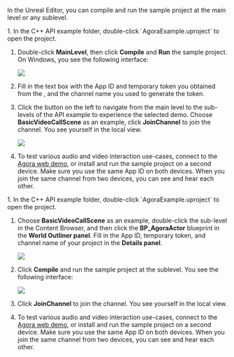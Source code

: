 
<PlatformWrapper platform="unreal">

In the Unreal Editor, you can compile and run the sample project at the main level or any sublevel.

<Tabs>
<TabItem value="Main level" label="Main Level">
1. In the C++ API example folder, double-click `AgoraExample.uproject` to open the project.

1. Double-click **MainLevel**, then click **Compile** and **Run** the sample project. On Windows, you see the following interface:

    ![](https://agora-doc.s3.us-east-1.amazonaws.com/images/video-sdk/run-compile-unreal-tab-1-step-3.png)

1. Fill in the text box with the App ID and temporary token you obtained from the <Vg k="CONSOLE" />, and the channel name you used to generate the token.

1. Click the button on the left to navigate from the main level to the sub-levels of the API example to experience the selected demo. Choose **BasicVideoCallScene** as an example, click **JoinChannel** to join the channel. You see yourself in the local view.

    ![](https://agora-doc.s3.us-east-1.amazonaws.com/images/video-sdk/run-compile-unreal-tab-1-step-4.png)

1. To test various audio and video interaction use-cases, connect to the [Agora web demo](https://webdemo.agora.io/basicVideoCall/index.html), or install and run the sample project on a second device. Make sure you use the same App ID on both devices. When you join the same channel from two devices, you can see and hear each other.

</TabItem>
<TabItem value="sub level" label="Sub Level">
1. In the C++ API example folder, double-click `AgoraExample.uproject` to open the project.

1. Choose **BasicVideoCallScene** as an example, double-click the sub-level in the Content Browser, and then click the  **BP_AgoraActor** blueprint in the **World Outliner panel**. Fill in the App ID, temporary token, and channel name of your project in the **Details panel**.

    ![](https://agora-doc.s3.us-east-1.amazonaws.com/images/video-sdk/run-compile-unreal-tab-2-step-2.png)

1. Click **Compile** and run the sample project at the sublevel. You see the following interface:

    ![](https://agora-doc.s3.us-east-1.amazonaws.com/images/video-sdk/run-compile-unreal-tab-2-step-4.png)

1. Click **JoinChannel** to join the channel. You see yourself in the local view.   

1. To test various audio and video interaction use-cases, connect to the [Agora web demo](https://webdemo.agora.io/basicVideoCall/index.html), or install and run the sample project on a second device. Make sure you use the same App ID on both devices. When you join the same channel from two devices, you can see and hear each other.

</TabItem>
</Tabs>
</PlatformWrapper>